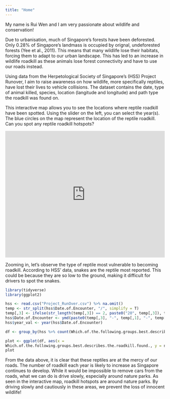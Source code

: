 ```yaml
---
title: "Home"
---
```


My name is Rui Wen and I am very passionate about wildlife and conservation!

Due to urbanisation, much of Singapore's forests have been deforested. Only 0.28% of Singapore's landmass is occupied by orignal, undeforested forests (Yee et al., 2011). This means that many wildlife lose their habitats, forcing them to adapt to our urban landscape. This has led to an increase in wildlife roadkill as these animals lose forest connectivity and have to use our roads instead.

Using data from the Herpetological Society of Singapore's (HSS) Project Runover, I aim to raise awareness on how wildlife, more specifically reptiles, have lost their lives to vehicle collisions. The dataset contains the date, type of animal killed, species, location (langitude and longitude) and path type the roadkill was found on.

This interactive map allows you to see the locations where reptile roadkill have been spotted. Using the slider on the left, you can select the year(s). The blue circles on the map represent the location of the reptile roadkill. Can you spot any reptile roadkill hotspots?

```{=html}
<iframe height="400" width="100%" frameborder="no" src="https://ruiwenlim.shinyapps.io/MyShinyApp/"> </iframe>
```

Zooming in, let's observe the type of reptile most vulnerable to becoming roadkill. According to HSS' data, snakes are the reptile most reported. This could be because they are so low to the ground, making it difficult for drivers to spot the snakes.

```r
library(tidyverse)
library(ggplot2)
```

```r
hss <- read.csv("Project_RunOver.csv") %>% na.omit()
temp <- str_split(hss$Date.of.Encounter, "/", simplify = T)
temp[,3] <- ifelse(str_length(temp[,3]) == 2, paste0("20", temp[,3]), temp[,3])
hss$Date.of.Encounter <- ymd(paste0(temp[,3], "-", temp[,1], "-", temp[,2]))
hss$year_val <- year(hss$Date.of.Encounter)

df <- group_by(hss %>% count(Which.of.the.following.groups.best.describes.the.roadkill.found.))

plot <- ggplot(df, aes(x = 
Which.of.the.following.groups.best.describes.the.roadkill.found., y = n)) + geom_bar(stat = "identity") + labs(title = "Number of Each Reptile Roadkill by Reptile Type ", x = "Reptile Type", y = "Number of Reptile Roadkill") + theme(axis.text.x = element_text(angle = 45, hjust = 1))
plot
```

From the data above, it is clear that these reptiles are at the mercy of our roads. The number of roadkill each year is likely to increase as Singapore continues to develop. While it would be impossible to remove cars from the roads, what we can do is drive slowly, especially around nature parks. As seen in the interactive map, roadkill hotspots are around nature parks. By driving slowly and cautiously in these areas, we prevent the loss of innocent wildlife! 

